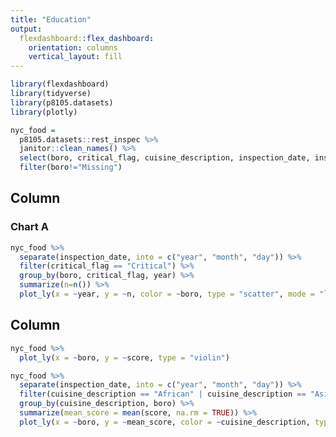 ```yaml
---
title: "Education"
output: 
  flexdashboard::flex_dashboard:
    orientation: columns
    vertical_layout: fill
---
```


```r
library(flexdashboard)
library(tidyverse)
library(p8105.datasets)
library(plotly)

```

```r
nyc_food = 
  p8105.datasets::rest_inspec %>%
  janitor::clean_names() %>%
  select(boro, critical_flag, cuisine_description, inspection_date, inspection_type, score, violation_description, grade) %>%
  filter(boro!="Missing")

```
Column {data-width=650}
-----------------------------------------------------------------------

### Chart A

```r
nyc_food %>%
  separate(inspection_date, into = c("year", "month", "day")) %>%
  filter(critical_flag == "Critical") %>%
  group_by(boro, critical_flag, year) %>%
  summarize(n=n()) %>%
  plot_ly(x = ~year, y = ~n, color = ~boro, type = "scatter", mode = "line")
```
Column {data-width=350}
-----------------------------------------------------------------------

```r
nyc_food %>%
  plot_ly(x = ~boro, y = ~score, type = "violin")
```

```r
nyc_food %>%
  separate(inspection_date, into = c("year", "month", "day")) %>%
  filter(cuisine_description == "African" | cuisine_description == "Asian" | cuisine_description == "American" | cuisine_description == "Pizza/Italian" | cuisine_description == "Latin (Cuban, Dominican, Puerto Rican, South & Central American)") %>%
  group_by(cuisine_description, boro) %>%
  summarize(mean_score = mean(score, na.rm = TRUE)) %>%
  plot_ly(x = ~boro, y = ~mean_score, color = ~cuisine_description, type = "bar")

```

